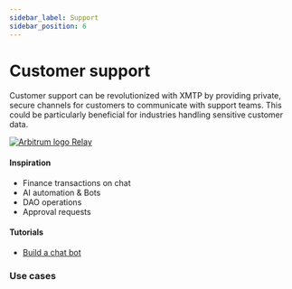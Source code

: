 ```yaml
---
sidebar_label: Support
sidebar_position: 6
---
```



# Customer support

Customer support can be revolutionized with XMTP by providing private, secure channels for customers to communicate with support teams. This could be particularly beneficial for industries handling sensitive customer data.

<div class="chain-list">
  <a href="https://relay.cc/" class="chain-item">
    <img src={relay} alt="Arbitrum logo" />
    <span>Relay</span>
  </a>
</div>

#### Inspiration

- Finance transactions on chat
- AI automation & Bots
- DAO operations
- Approval requests

#### Tutorials

- [Build a chat bot](/docs/tutorials/bots)

### Use cases


<Usecases />
